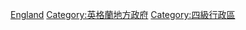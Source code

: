 {{Commons category|Civil parishes in England}}

{{Cat main|民政教區}}

[[Category:英格蘭教區|England]]
[[Category:英格蘭地方政府|Category:英格蘭地方政府]]
[[Category:四級行政區|Category:四級行政區]]